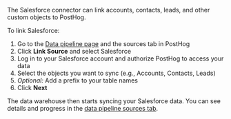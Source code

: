The Salesforce connector can link accounts, contacts, leads, and other custom objects to PostHog.

To link Salesforce:

1. Go to the [Data pipeline page](https://us.posthog.com/pipeline/sources) and the sources tab in PostHog
2. Click **Link Source** and select Salesforce
3. Log in to your Salesforce account and authorize PostHog to access your data
4. Select the objects you want to sync (e.g., Accounts, Contacts, Leads)
5. *Optional:* Add a prefix to your table names
6. Click **Next**

The data warehouse then starts syncing your Salesforce data. You can see details and progress in the [data pipeline sources tab](https://us.posthog.com/pipeline/sources).